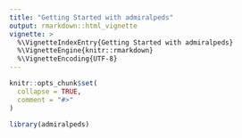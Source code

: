 ```yaml
---
title: "Getting Started with admiralpeds"
output: rmarkdown::html_vignette
vignette: >
  %\VignetteIndexEntry{Getting Started with admiralpeds}
  %\VignetteEngine{knitr::rmarkdown}
  %\VignetteEncoding{UTF-8}
---
```


```r
knitr::opts_chunk$set(
  collapse = TRUE,
  comment = "#>"
)
```

```r
library(admiralpeds)
```
